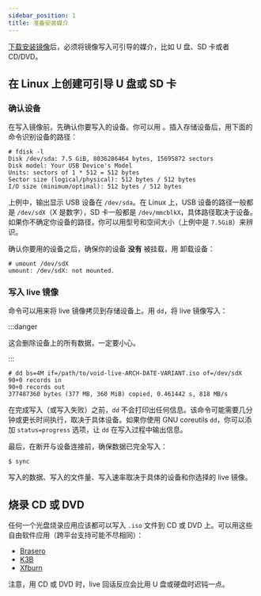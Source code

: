 ```yaml
---
sidebar_position: 1
title: 准备安装媒介
---
```



[下载安装镜像](../index.mdx#下载安装镜像)后，必须将镜像写入可引导的媒介，比如 U 盘、SD 卡或者 CD/DVD。

## 在 Linux 上创建可引导 U 盘或 SD 卡

### 确认设备

在写入镜像前，先确认你要写入的设备。你可以用 <Man to="fdisk/8" />。插入存储设备后，用下面的命令识别设备的路径：

```
# fdisk -l
Disk /dev/sda: 7.5 GiB, 8036286464 bytes, 15695872 sectors
Disk model: Your USB Device's Model
Units: sectors of 1 * 512 = 512 bytes
Sector size (logical/physical): 512 bytes / 512 bytes
I/O size (minimum/optimal): 512 bytes / 512 bytes
```

上例中，输出显示 USB 设备在 `/dev/sda`。在 Linux 上，USB 设备的路径一般都是 `/dev/sdX`（X 是数字），SD 卡一般都是 `/dev/mmcblkX`，具体路径取决于设备。如果你不确定你设备的路径，你可以用型号和空间大小（上例中是 `7.5GiB`）来辨识。

确认你要用的设备之后，确保你的设备 **没有** 被挂载，用 <Man to="umount/8" /> 卸载设备：

```
# umount /dev/sdX
umount: /dev/sdX: not mounted.
```

### 写入 live 镜像

<Man to="dd/1" /> 命令可以用来将 live 镜像拷贝到存储设备上。用 `dd`，将 live 镜像写入：

:::danger

这会删除设备上的所有数据，一定要小心。

:::

```
# dd bs=4M if=/path/to/void-live-ARCH-DATE-VARIANT.iso of=/dev/sdX
90+0 records in
90+0 records out
377487360 bytes (377 MB, 360 MiB) copied, 0.461442 s, 818 MB/s
```

在完成写入（或写入失败）之前，`dd` 不会打印出任何信息。该命令可能需要几分钟或更长时间执行，取决于具体设备。如果你使用 GNU coreutils `dd`，你可以添加 `status=progress` 选项，让 `dd` 在写入过程中输出信息。

最后，在断开与设备连接前，确保数据已完全写入：

```
$ sync
```

写入的数据、写入的文件量、写入速率取决于具体的设备和你选择的 live 镜像。

## 烧录 CD 或 DVD

任何一个光盘烧录应用应该都可以写入 `.iso` 文件到 CD 或 DVD 上。可以用这些自由软件应用（跨平台支持可能不尽相同）：

- [Brasero](https://wiki.gnome.org/Apps/Brasero/)
- [K3B](https://userbase.kde.org/K3b)
- [Xfburn](https://goodies.xfce.org/projects/applications/xfburn)

注意，用 CD 或 DVD 时，live 回话反应会比用 U 盘或硬盘时迟钝一点。
